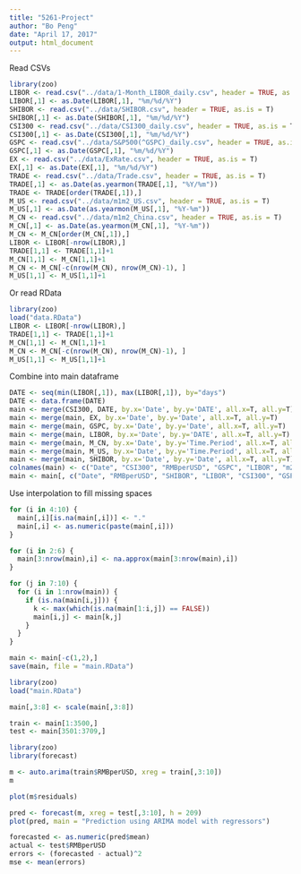 ```yaml
---
title: "5261-Project"
author: "Bo Peng"
date: "April 17, 2017"
output: html_document
---
```


Read CSVs
```r
library(zoo)
LIBOR <- read.csv("../data/1-Month_LIBOR_daily.csv", header = TRUE, as.is = T)
LIBOR[,1] <- as.Date(LIBOR[,1], "%m/%d/%Y")
SHIBOR <- read.csv("../data/SHIBOR.csv", header = TRUE, as.is = T)
SHIBOR[,1] <- as.Date(SHIBOR[,1], "%m/%d/%Y")
CSI300 <- read.csv("../data/CSI300_daily.csv", header = TRUE, as.is = T)
CSI300[,1] <- as.Date(CSI300[,1], "%m/%d/%Y")
GSPC <- read.csv("../data/S&P500(^GSPC)_daily.csv", header = TRUE, as.is = T)
GSPC[,1] <- as.Date(GSPC[,1], "%m/%d/%Y")
EX <- read.csv("../data/ExRate.csv", header = TRUE, as.is = T)
EX[,1] <- as.Date(EX[,1], "%m/%d/%Y")
TRADE <- read.csv("../data/Trade.csv", header = TRUE, as.is = T)
TRADE[,1] <- as.Date(as.yearmon(TRADE[,1], "%Y/%m"))
TRADE <- TRADE[order(TRADE[,1]),]
M_US <- read.csv("../data/m1m2_US.csv", header = TRUE, as.is = T)
M_US[,1] <- as.Date(as.yearmon(M_US[,1], "%Y-%m"))
M_CN <- read.csv("../data/m1m2_China.csv", header = TRUE, as.is = T)
M_CN[,1] <- as.Date(as.yearmon(M_CN[,1], "%Y-%m"))
M_CN <- M_CN[order(M_CN[,1]),]
LIBOR <- LIBOR[-nrow(LIBOR),]
TRADE[1,1] <- TRADE[1,1]+1
M_CN[1,1] <- M_CN[1,1]+1
M_CN <- M_CN[-c(nrow(M_CN), nrow(M_CN)-1), ]
M_US[1,1] <- M_US[1,1]+1
```

Or read RData
```r
library(zoo)
load("data.RData")
LIBOR <- LIBOR[-nrow(LIBOR),]
TRADE[1,1] <- TRADE[1,1]+1
M_CN[1,1] <- M_CN[1,1]+1
M_CN <- M_CN[-c(nrow(M_CN), nrow(M_CN)-1), ]
M_US[1,1] <- M_US[1,1]+1
```

Combine into main dataframe
```r
DATE <- seq(min(LIBOR[,1]), max(LIBOR[,1]), by="days")
DATE <- data.frame(DATE)
main <- merge(CSI300, DATE, by.x='Date', by.y='DATE', all.x=T, all.y=T)
main <- merge(main, EX, by.x='Date', by.y='Date', all.x=T, all.y=T)
main <- merge(main, GSPC, by.x='Date', by.y='Date', all.x=T, all.y=T)
main <- merge(main, LIBOR, by.x='Date', by.y='DATE', all.x=T, all.y=T)
main <- merge(main, M_CN, by.x='Date', by.y='Time.Period', all.x=T, all.y=T)
main <- merge(main, M_US, by.x='Date', by.y='Time.Period', all.x=T, all.y=T)
main <- merge(main, SHIBOR, by.x='Date', by.y='Date', all.x=T, all.y=T)
colnames(main) <- c("Date", "CSI300", "RMBperUSD", "GSPC", "LIBOR", "m2_CN", "m1_CN", "m1_US", "m2_US", "SHIBOR")
main <- main[, c("Date", "RMBperUSD", "SHIBOR", "LIBOR", "CSI300", "GSPC", "m1_CN", "m2_CN", "m1_US", "m2_US")]
```

Use interpolation to fill missing spaces
```r
for (i in 4:10) {
  main[,i][is.na(main[,i])] <- "."
  main[,i] <- as.numeric(paste(main[,i]))
}

for (i in 2:6) {
  main[3:nrow(main),i] <- na.approx(main[3:nrow(main),i])
}

for (j in 7:10) {
  for (i in 1:nrow(main)) {
    if (is.na(main[i,j])) {
      k <- max(which(is.na(main[1:i,j]) == FALSE))
      main[i,j] <- main[k,j]
    }
  }
}

main <- main[-c(1,2),]
save(main, file = "main.RData")
```

```r
library(zoo)
load("main.RData")
```

```r
main[,3:8] <- scale(main[,3:8])
```


```r
train <- main[1:3500,]
test <- main[3501:3709,]
```

```r
library(zoo)
library(forecast)

m <- auto.arima(train$RMBperUSD, xreg = train[,3:10])
m
```

```r
plot(m$residuals)
```

```r
pred <- forecast(m, xreg = test[,3:10], h = 209)
plot(pred, main = "Prediction using ARIMA model with regressors")
```

```r
forecasted <- as.numeric(pred$mean)
actual <- test$RMBperUSD
errors <- (forecasted - actual)^2
mse <- mean(errors)
```

